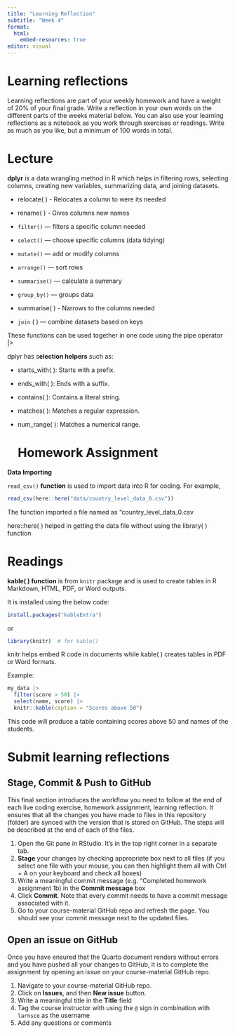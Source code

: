 ```yaml
---
title: "Learning Reflection"
subtitle: "Week 4"
format:
  html:
    embed-resources: true
editor: visual
---
```


# Learning reflections

Learning reflections are part of your weekly homework and have a weight of 20% of your final grade. Write a reflection in your own words on the different parts of the weeks material below. You can also use your learning reflections as a notebook as you work through exercises or readings. Write as much as you like, but a minimum of 100 words in total.

# Lecture

**dplyr** is a data wrangling method in R which helps in filtering rows, selecting columns, creating new variables, summarizing data, and joining datasets.

-   relocate( ) - Relocates a column to were its needed

-   rename( ) - Gives columns new names

-   `filter()` — filters a specific column needed

-   `select()` — choose specific columns (data tidying)

-   `mutate()` — add or modify columns

-   `arrange()` — sort rows

-   `summarise()` — calculate a summary

-   `group_by()` — groups data

-   summarise( ) - Narrows to the columns needed

-   `join` ( ) — combine datasets based on keys

These functions can be used together in one code using the pipe operator \|\>

dplyr has s**election helpers** such as:

-   starts_with( ): Starts with a prefix.

-   ends_with( ): Ends with a suffix.

-   contains( ): Contains a literal string.

-   matches( ): Matches a regular expression.

-   num_range( ): Matches a numerical range.

    # Homework Assignment

**Data Importing**

`read_csv()` **function** is used to import data into R for coding. For example,

```r
read_csv(here::here("data/country_level_data_0.csv")) 
```

The function imported a file named as "country_level_data_0.csv

here::here( ) helped in getting the data file without using the library( ) function

# Readings

**kable( ) function** is from `knitr` package and is used to create tables in R Markdown, HTML, PDF, or Word outputs.

It is installed using the below code:

```r
install.packages("kableExtra")
```

or

```r

library(knitr)  # for kable()

```

knitr helps embed R code in documents while kable( ) creates tables in PDF or Word formats.

Example:

```r
my_data |>
  filter(score > 50) |>
  select(name, score) |>
  knitr::kable(caption = "Scores above 50")
```

This code will produce a table containing scores above 50 and names of the students.

# Submit learning reflections

## Stage, Commit & Push to GitHub

This final section introduces the workflow you need to follow at the end of each live coding exercise, homework assignment, learning reflection. It ensures that all the changes you have made to files in this repository (folder) are synced with the version that is stored on GitHub. The steps will be described at the end of each of the files.

1.  Open the Git pane in RStudio. It's in the top right corner in a separate tab.
2.  **Stage** your changes by checking appropriate box next to all files (if you select one file with your mouse, you can then highlight them all with Ctrl + A on your keyboard and check all boxes)
3.  Write a meaningful commit message (e.g. "Completed homework assignment 1b) in the **Commit message** box
4.  Click **Commit**. Note that every commit needs to have a commit message associated with it.
5.  Go to your course-material GitHub repo and refresh the page. You should see your commit message next to the updated files.

## Open an issue on GitHub

Once you have ensured that the Quarto document renders without errors and you have pushed all your changes to GitHub, it is to complete the assignment by opening an issue on your course-material GitHub repo.

1.  Navigate to your course-material GitHub repo.
2.  Click on **Issues**, and then **New issue** button.
3.  Write a meaningful title in the **Title** field
4.  Tag the course instructor with using the `@` sign in combination with `larnsce` as the username
5.  Add any questions or comments

